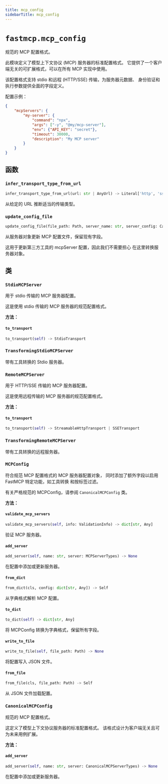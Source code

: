 ```yaml
---
title: mcp_config
sidebarTitle: mcp_config
---
```


# `fastmcp.mcp_config`


规范的 MCP 配置格式。

此模块定义了模型上下文协议 (MCP) 服务器的标准配置格式。
它提供了一个客户端无关的可扩展格式，可以在所有 MCP 实现中使用。

该配置格式支持 stdio 和远程 (HTTP/SSE) 传输，为服务器元数据、
身份验证和执行参数提供全面的字段定义。

配置示例：
```json
{
    "mcpServers": {
        "my-server": {
            "command": "npx",
            "args": ["-y", "@my/mcp-server"],
            "env": {"API_KEY": "secret"},
            "timeout": 30000,
            "description": "My MCP server"
        }
    }
}
```


## 函数

### `infer_transport_type_from_url` <sup><a href="https://github.com/jlowin/fastmcp/blob/main/src/fastmcp/mcp_config.py#L57" target="_blank"><Icon icon="github" style="width: 14px; height: 14px;" /></a></sup>

```python
infer_transport_type_from_url(url: str | AnyUrl) -> Literal['http', 'sse']
```


从给定的 URL 推断适当的传输类型。


### `update_config_file` <sup><a href="https://github.com/jlowin/fastmcp/blob/main/src/fastmcp/mcp_config.py#L293" target="_blank"><Icon icon="github" style="width: 14px; height: 14px;" /></a></sup>

```python
update_config_file(file_path: Path, server_name: str, server_config: CanonicalMCPServerTypes) -> None
```


从服务器对象更新 MCP 配置文件，保留现有字段。

这用于更新第三方工具的 mcpServer 配置，因此我们不需要担心
在这里转换服务器对象。


## 类

### `StdioMCPServer` <sup><a href="https://github.com/jlowin/fastmcp/blob/main/src/fastmcp/mcp_config.py#L110" target="_blank"><Icon icon="github" style="width: 14px; height: 14px;" /></a></sup>


用于 stdio 传输的 MCP 服务器配置。

这是使用 stdio 传输的 MCP 服务器的规范配置格式。


**方法：**

#### `to_transport` <sup><a href="https://github.com/jlowin/fastmcp/blob/main/src/fastmcp/mcp_config.py#L140" target="_blank"><Icon icon="github" style="width: 14px; height: 14px;" /></a></sup>

```python
to_transport(self) -> StdioTransport
```

### `TransformingStdioMCPServer` <sup><a href="https://github.com/jlowin/fastmcp/blob/main/src/fastmcp/mcp_config.py#L151" target="_blank"><Icon icon="github" style="width: 14px; height: 14px;" /></a></sup>


带有工具转换的 Stdio 服务器。


### `RemoteMCPServer` <sup><a href="https://github.com/jlowin/fastmcp/blob/main/src/fastmcp/mcp_config.py#L155" target="_blank"><Icon icon="github" style="width: 14px; height: 14px;" /></a></sup>


用于 HTTP/SSE 传输的 MCP 服务器配置。

这是使用远程传输的 MCP 服务器的规范配置格式。


**方法：**

#### `to_transport` <sup><a href="https://github.com/jlowin/fastmcp/blob/main/src/fastmcp/mcp_config.py#L191" target="_blank"><Icon icon="github" style="width: 14px; height: 14px;" /></a></sup>

```python
to_transport(self) -> StreamableHttpTransport | SSETransport
```

### `TransformingRemoteMCPServer` <sup><a href="https://github.com/jlowin/fastmcp/blob/main/src/fastmcp/mcp_config.py#L216" target="_blank"><Icon icon="github" style="width: 14px; height: 14px;" /></a></sup>


带有工具转换的远程服务器。


### `MCPConfig` <sup><a href="https://github.com/jlowin/fastmcp/blob/main/src/fastmcp/mcp_config.py#L227" target="_blank"><Icon icon="github" style="width: 14px; height: 14px;" /></a></sup>


符合规范 MCP 配置格式的 MCP 服务器配置对象，
同时添加了额外字段以启用 FastMCP 特定功能，如工具转换
和按标签过滤。

有关严格规范的 MCPConfig，请参阅 `CanonicalMCPConfig` 类。


**方法：**

#### `validate_mcp_servers` <sup><a href="https://github.com/jlowin/fastmcp/blob/main/src/fastmcp/mcp_config.py#L240" target="_blank"><Icon icon="github" style="width: 14px; height: 14px;" /></a></sup>

```python
validate_mcp_servers(self, info: ValidationInfo) -> dict[str, Any]
```

验证 MCP 服务器。


#### `add_server` <sup><a href="https://github.com/jlowin/fastmcp/blob/main/src/fastmcp/mcp_config.py#L250" target="_blank"><Icon icon="github" style="width: 14px; height: 14px;" /></a></sup>

```python
add_server(self, name: str, server: MCPServerTypes) -> None
```

在配置中添加或更新服务器。


#### `from_dict` <sup><a href="https://github.com/jlowin/fastmcp/blob/main/src/fastmcp/mcp_config.py#L255" target="_blank"><Icon icon="github" style="width: 14px; height: 14px;" /></a></sup>

```python
from_dict(cls, config: dict[str, Any]) -> Self
```

从字典格式解析 MCP 配置。


#### `to_dict` <sup><a href="https://github.com/jlowin/fastmcp/blob/main/src/fastmcp/mcp_config.py#L259" target="_blank"><Icon icon="github" style="width: 14px; height: 14px;" /></a></sup>

```python
to_dict(self) -> dict[str, Any]
```

将 MCPConfig 转换为字典格式，保留所有字段。


#### `write_to_file` <sup><a href="https://github.com/jlowin/fastmcp/blob/main/src/fastmcp/mcp_config.py#L263" target="_blank"><Icon icon="github" style="width: 14px; height: 14px;" /></a></sup>

```python
write_to_file(self, file_path: Path) -> None
```

将配置写入 JSON 文件。


#### `from_file` <sup><a href="https://github.com/jlowin/fastmcp/blob/main/src/fastmcp/mcp_config.py#L269" target="_blank"><Icon icon="github" style="width: 14px; height: 14px;" /></a></sup>

```python
from_file(cls, file_path: Path) -> Self
```

从 JSON 文件加载配置。


### `CanonicalMCPConfig` <sup><a href="https://github.com/jlowin/fastmcp/blob/main/src/fastmcp/mcp_config.py#L278" target="_blank"><Icon icon="github" style="width: 14px; height: 14px;" /></a></sup>


规范的 MCP 配置格式。

这定义了模型上下文协议服务器的标准配置格式。
该格式设计为客户端无关且可为未来用例扩展。


**方法：**

#### `add_server` <sup><a href="https://github.com/jlowin/fastmcp/blob/main/src/fastmcp/mcp_config.py#L288" target="_blank"><Icon icon="github" style="width: 14px; height: 14px;" /></a></sup>

```python
add_server(self, name: str, server: CanonicalMCPServerTypes) -> None
```

在配置中添加或更新服务器。

